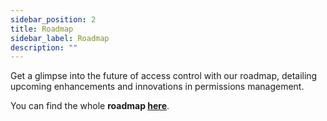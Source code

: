 ```yaml
---
sidebar_position: 2
title: Roadmap
sidebar_label: Roadmap
description: ""
---
```


<p className="intro-paragraph">Get a glimpse into the future of access control with our roadmap, detailing upcoming enhancements and innovations in
permissions management. </p>

You can find the whole **roadmap [here](https://permit.productlane.com/roadmap)**.
